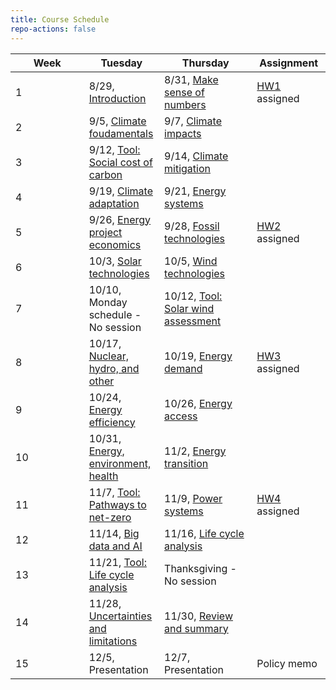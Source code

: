 ```yaml
---
title: Course Schedule
repo-actions: false
---
```



| Week | Tuesday  | Thursday  | Assignment     |
|-----------------|-----------------|---------------------|-----------------|
| 1    | 8/29, [Introduction](lectures/lecture1.qmd) |8/31, [Make sense of numbers](lectures/lecture2.qmd) | [HW1](assignments/hw1.qmd) assigned |
| 2    | 9/5, [Climate foudamentals](lectures/lecture3.qmd) | 9/7, [Climate impacts](lectures/lecture4.qmd)| |
| 3    | 9/12, [Tool: Social cost of carbon](tools/1scc.qmd) | 9/14, [Climate mitigation](lectures/lecture5.qmd)| |
| 4    | 9/19, [Climate adaptation](lectures/lecture6.qmd) | 9/21, [Energy systems](lectures/lecture7.qmd)| |
| 5    | 9/26, [Energy project economics](lectures/lecture8.qmd) | 9/28, [Fossil technologies](lectures/lecture9.qmd) | [HW2](assignments/hw2.qmd) assigned |
| 6    | 10/3, [Solar technologies](lectures/lecture10.qmd) | 10/5, [Wind technologies](lectures/lecture11.qmd) |  |
| 7    | 10/10, Monday schedule - No session | 10/12, [Tool: Solar wind assessment](tools/2sam.qmd)| |
| 8    | 10/17, [Nuclear, hydro, and other](lectures/lecture12.qmd) | 10/19, [Energy demand](lectures/lecture13.qmd) |[HW3](assignments/hw3.qmd) assigned |
| 9    | 10/24, [Energy efficiency](lectures/lecture14.qmd) | 10/26, [Energy access](lectures/lecture15.qmd) |  |
| 10    | 10/31, [Energy, environment, health](lectures/lecture16.qmd) | 11/2, [Energy transition](lectures/lecture17.qmd) |  |
| 11    | 11/7, [Tool: Pathways to net-zero](tools/3pathway.qmd) | 11/9, [Power systems](lectures/lecture18.qmd) | [HW4](assignments/hw4.qmd) assigned |
| 12    | 11/14, [Big data and AI](lectures/lecture19.qmd) | 11/16, [Life cycle analysis](lectures/lecture20.qmd) |  |
| 13    | 11/21, [Tool: Life cycle analysis](tools/4lca.qmd) | Thanksgiving - No session |  |
| 14    | 11/28, [Uncertainties and limitations](lectures/lecture21.qmd) | 11/30, [Review and summary](lectures/lecture22.qmd) |  |
| 15    | 12/5, Presentation | 12/7, Presentation | Policy memo |